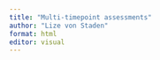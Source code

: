 ```yaml
---
title: "Multi-timepoint assessments"
author: "Lize von Staden"
format: html
editor: visual
---
```


## 
